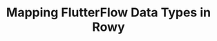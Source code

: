 ---
id: mapping-datatypes
title: Mapping FlutterFlow Data Types in Rowy
slug: /integrations/flutterflow/mapping-datatypes
---